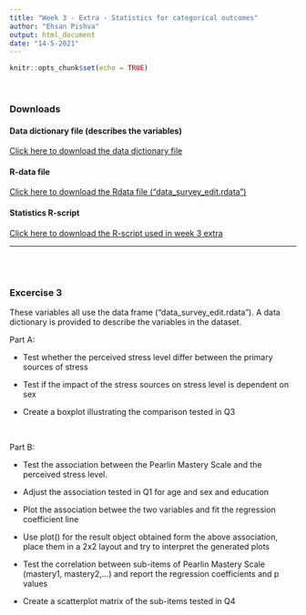 ```yaml
---
title: "Week 3 - Extra - Statistics for categorical outcomes"
author: "Ehsan Pishva"
output: html_document
date: "14-5-2021"
---
```


```r
knitr::opts_chunk$set(echo = TRUE)

```

<br>

### **Downloads**
#### Data dictionary file (describes the variables)
[Click here to download the data dictionary file](https://www.dropbox.com/s/2xwqrk6dypbx4d0/data_survey.pdf?dl=0)


#### R-data file
[Click here to download the Rdata file ("data_survey_edit.rdata")](https://www.dropbox.com/s/x4a0m9easgkynsl/data_survey_edit.rdata?dl=0)


#### Statistics R-script
[Click here to download the R-script used in week 3 extra](https://www.dropbox.com/s/0m0uzsf82c0uvfj/Self-Study_Week3%20Extra.R?dl=0)

---
<br>
<br>

### Excercise 3

These variables all use the  data frame ("data_survey_edit.rdata"). A data dictionary is provided to describe the variables in the dataset. 

Part A:

  - Test whether the perceived stress level differ between the primary sources of stress
  
  - Test if the impact of the stress sources on stress level is dependent on sex
  
  - Create a boxplot illustrating the comparison tested in Q3
	
<br>

Part B:

  - Test the association between the Pearlin Mastery Scale and the perceived stress level.
  
  - Adjust the association tested in Q1 for age and sex and education 
  
  - Plot the association betwee the two variables and fit the regression coefficient line
  
  - Use plot() for the result object obtained form the above association, place them in a 2x2 layout and try to interpret the generated plots
  
  - Test the correlation between sub-items of Pearlin Mastery Scale (mastery1, mastery2,...) and report the regression coefficients and p values
  
  - Create a scatterplot matrix of the sub-items tested in Q4 

